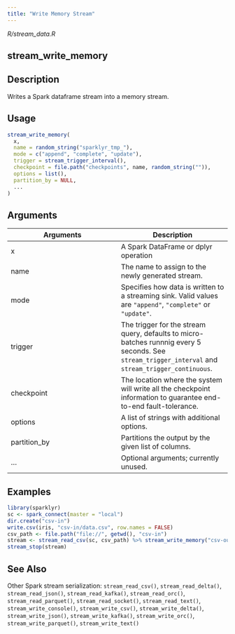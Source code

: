 ```yaml
---
title: "Write Memory Stream"
---
```


*R/stream_data.R*

## stream_write_memory

## Description
Writes a Spark dataframe stream into a memory stream. 


## Usage
```r
stream_write_memory( 
  x, 
  name = random_string("sparklyr_tmp_"), 
  mode = c("append", "complete", "update"), 
  trigger = stream_trigger_interval(), 
  checkpoint = file.path("checkpoints", name, random_string("")), 
  options = list(), 
  partition_by = NULL, 
  ... 
) 
```

## Arguments
|Arguments|Description|
|---|---|
| x | A Spark DataFrame or dplyr operation |
| name | The name to assign to the newly generated stream. |
| mode | Specifies how data is written to a streaming sink. Valid values are `"append"`, `"complete"` or `"update"`. |
| trigger | The trigger for the stream query, defaults to micro-batches runnnig every 5 seconds. See `stream_trigger_interval` and `stream_trigger_continuous`. |
| checkpoint | The location where the system will write all the checkpoint information to guarantee end-to-end fault-tolerance. |
| options | A list of strings with additional options. |
| partition_by | Partitions the output by the given list of columns. |
| ... | Optional arguments; currently unused. |





## Examples
```r
library(sparklyr)
sc <- spark_connect(master = "local") 
dir.create("csv-in") 
write.csv(iris, "csv-in/data.csv", row.names = FALSE) 
csv_path <- file.path("file://", getwd(), "csv-in") 
stream <- stream_read_csv(sc, csv_path) %>% stream_write_memory("csv-out") 
stream_stop(stream) 
```

## See Also
Other Spark stream serialization:  `stream_read_csv()`, `stream_read_delta()`, `stream_read_json()`, `stream_read_kafka()`, `stream_read_orc()`, `stream_read_parquet()`, `stream_read_socket()`, `stream_read_text()`, `stream_write_console()`, `stream_write_csv()`, `stream_write_delta()`, `stream_write_json()`, `stream_write_kafka()`, `stream_write_orc()`, `stream_write_parquet()`, `stream_write_text()`

